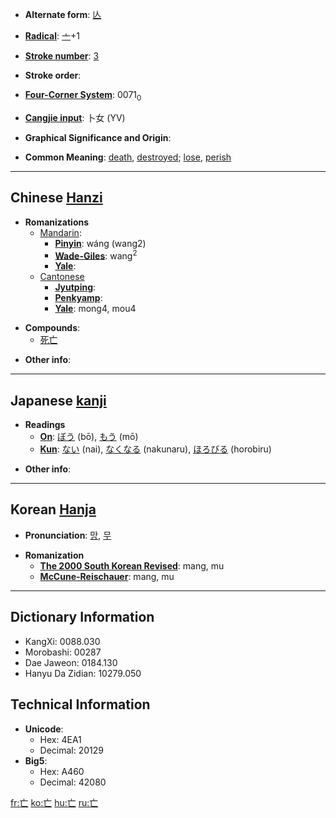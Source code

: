 * '''Alternate form''': [[亾]]

* '''[[Wiktionary:Chinese radical index| Radical]]''': [[Wiktionary:Chinese radical index 亠|亠]]+1

* '''[[Wiktionary:Chinese total strokes index|Stroke number]]''': [[Wiktionary:Chinese total strokes index 3|3]]

* '''Stroke order''': 

* '''[[Wiktionary:Chinese four corner index|Four-Corner System]]''': 0071<sub>0</sub>

* '''[[Wiktionary:Chinese Cangjie index|Cangjie input]]''': 卜女 (YV)

* '''Graphical Significance and Origin''': 

* '''Common Meaning''': [[death]], [[destroyed]]; [[lose]], [[perish]]

----

== Chinese [[Hanzi]] ==

* '''Romanizations'''
** [[Mandarin]]:
*** '''[[Pinyin]]''': wáng (wang2)
*** '''[[Wade-Giles]]''': wang<sup>2</sup>
*** '''[[Yale]]''': 
**[[Cantonese]]
***'''[[Jyutping]]''':
***'''[[Penkyamp]]''': 
***'''[[Yale]]''': mong4, mou4

* '''Compounds''':
**[[死亡]]

* '''Other info''': 

----

== Japanese [[kanji]] ==

* '''Readings'''
** '''[[On]]''': [[ぼう]] (bō), [[もう]] (mō)
** '''[[Kun]]''': [[ない]] (nai), [[なくなる]] (nakunaru), [[ほろびる]] (horobiru)

* '''Other info''':  

----

== Korean [[Hanja]] ==

* '''Pronunciation''': [[망]], [[무]]

* '''Romanization'''
** '''[[The 2000 South Korean Revised Romanization|The 2000 South Korean Revised]]''': mang, mu
** '''[[McCune-Reischauer]]''': mang, mu

----

== Dictionary Information ==

* KangXi: 0088.030
* Morobashi: 00287
* Dae Jaweon: 0184.130
* Hanyu Da Zidian: 10279.050

== Technical Information ==

* '''Unicode''':
** Hex: 4EA1
** Decimal: 20129
* '''Big5''':
** Hex: A460
** Decimal: 42080

[[fr:亡]]
[[ko:亡]]
[[hu:亡]]
[[ru:亡]]